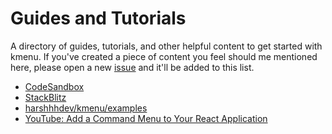 
# Guides and Tutorials

A directory of guides, tutorials, and other helpful content to get started with kmenu. If you've created a piece of content you feel should me mentioned here, please open a new [issue](https://github.com/harshhhdev/kmenu/issues/new) and it'll be added to this list.

- [CodeSandbox](https://github.com/harshhhdev/kmenu)
- [StackBlitz](https://github.com/harshhhdev/kmenu)
- [harshhhdev/kmenu/examples](https://github.com/harshhhdev/kmenu/tree/master/apps/examples)
- [YouTube: Add a Command Menu to Your React Application](https://youtube.com/)
